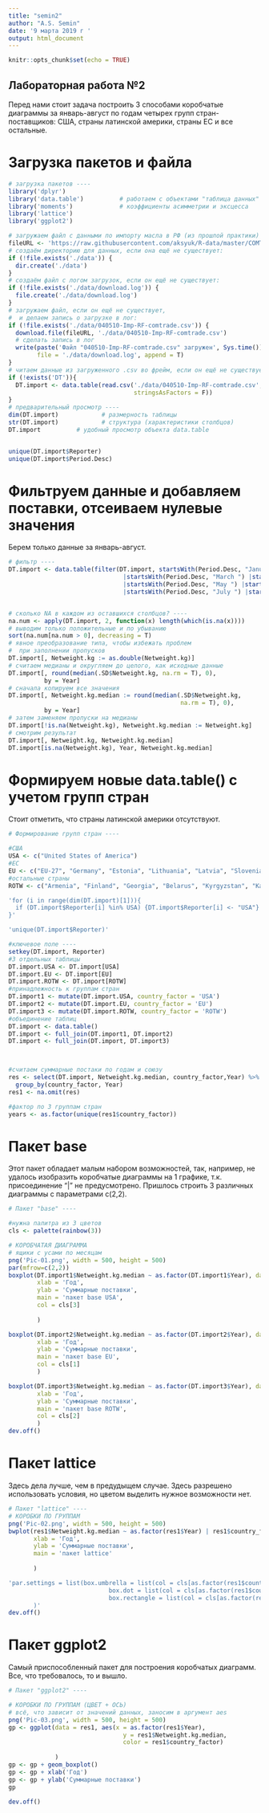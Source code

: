 ---
title: "semin2"
author: "A.S. Semin"
date: '9 марта 2019 г '
output: html_document
---

```{r setup, include=FALSE}
knitr::opts_chunk$set(echo = TRUE)
```

## Лабораторная работа №2

Перед нами стоит задача построить 3 способами коробчатые диаграммы за январь-август по годам четырех групп стран-поставщиков: США, страны латинской америки, страны ЕС и все остальные.

# Загрузка пакетов и файла

```{r}
# загрузка пакетов ----
library('dplyr')
library('data.table')          # работаем с объектами "таблица данных"
library('moments')             # коэффициенты асимметрии и эксцесса 
library('lattice')
library('ggplot2')

# загружаем файл с данными по импорту масла в РФ (из прошлой практики) ----
fileURL <- 'https://raw.githubusercontent.com/aksyuk/R-data/master/COMTRADE/040510-Imp-RF-comtrade.csv'
# создаём директорию для данных, если она ещё не существует:
if (!file.exists('./data')) {
  dir.create('./data')
}
# создаём файл с логом загрузок, если он ещё не существует:
if (!file.exists('./data/download.log')) {
  file.create('./data/download.log')
}
# загружаем файл, если он ещё не существует,
#  и делаем запись о загрузке в лог:
if (!file.exists('./data/040510-Imp-RF-comtrade.csv')) {
  download.file(fileURL, './data/040510-Imp-RF-comtrade.csv')
  # сделать запись в лог
  write(paste('Файл "040510-Imp-RF-comtrade.csv" загружен', Sys.time()), 
        file = './data/download.log', append = T)
}
# читаем данные из загруженного .csv во фрейм, если он ещё не существует
if (!exists('DT')){
  DT.import <- data.table(read.csv('./data/040510-Imp-RF-comtrade.csv', 
                                   stringsAsFactors = F))
}
# предварительный просмотр ----
dim(DT.import)            # размерность таблицы
str(DT.import)            # структура (характеристики столбцов)
DT.import          # удобный просмотр объекта data.table


unique(DT.import$Reporter)
unique(DT.import$Period.Desc)
```

# Фильтруем данные и добавляем поставки, отсеиваем нулевые значения

Берем только данные за январь-август.

```{r}
# фильтр ----
DT.import <- data.table(filter(DT.import, startsWith(Period.Desc, "January ") | startsWith(Period.Desc, "February ")
                                |startsWith(Period.Desc, "March ") |startsWith(Period.Desc, "April ")
                                |startsWith(Period.Desc, "May ") |startsWith(Period.Desc, "June ")
                                |startsWith(Period.Desc, "July ") |startsWith(Period.Desc, "August ")))


# сколько NA в каждом из оставшихся столбцов? ----
na.num <- apply(DT.import, 2, function(x) length(which(is.na(x))))
# выводим только положительные и по убыванию
sort(na.num[na.num > 0], decreasing = T)
# явное преобразование типа, чтобы избежать проблем 
#  при заполнении пропусков
DT.import[, Netweight.kg := as.double(Netweight.kg)]
# считаем медианы и округляем до целого, как исходные данные
DT.import[, round(median(.SD$Netweight.kg, na.rm = T), 0),
          by = Year]
# сначала копируем все значения
DT.import[, Netweight.kg.median := round(median(.SD$Netweight.kg,
                                                na.rm = T), 0),
          by = Year]
# затем заменяем пропуски на медианы
DT.import[!is.na(Netweight.kg), Netweight.kg.median := Netweight.kg]
# смотрим результат
DT.import[, Netweight.kg, Netweight.kg.median]
DT.import[is.na(Netweight.kg), Year, Netweight.kg.median]
```

# Формируем новые data.table() с учетом групп стран

Стоит отметить, что страны латинской америки отсутствуют.

```{r}
# Формирование групп стран ----

#США
USA <- c("United States of America")
#ЕС
EU <- c("EU-27", "Germany", "Estonia", "Lithuania", "Latvia", "Slovenia")
#остальные страны
ROTW <- c("Armenia", "Finland", "Georgia", "Belarus", "Kyrgyzstan", "Kazakhstan", "Ukraine", "Azerbaijan", "Russian Federation", "Mongolia", "New Zealand", "United Arab Emirates", "Egypt")

'for (i in range(dim(DT.import)[1])){
  if (DT.import$Reporter[i] %in% USA) {DT.import$Reporter[i] <- "USA"}
}'

'unique(DT.import$Reporter)'

#ключевое поле ----
setkey(DT.import, Reporter)
#3 отдельных таблицы
DT.import.USA <- DT.import[USA]
DT.import.EU <- DT.import[EU]
DT.import.ROTW <- DT.import[ROTW]
#принадлежность к группам стран
DT.import1 <- mutate(DT.import.USA, country_factor = 'USA')
DT.import2 <- mutate(DT.import.EU, country_factor = 'EU')
DT.import3 <- mutate(DT.import.ROTW, country_factor = 'ROTW')
#объединение таблиц
DT.import <- data.table()
DT.import <- full_join(DT.import1, DT.import2)
DT.import <- full_join(DT.import, DT.import3)



#считаем суммарные постаки по годам и союзу
res <- select(DT.import, Netweight.kg.median, country_factor,Year) %>%
  group_by(country_factor, Year)
res1 <- na.omit(res)

#фактор по 3 группам стран
years <- as.factor(unique(res1$country_factor))
```

# Пакет base

Этот пакет обладает малым набором возможностей, так, например, не удалось изобразить коробчатые диаграммы на 1 графике, т.к. присоединение "|" не предусмотрено. Пришлось строить 3 различных диаграммы с параметрами c(2,2).

```{r}
# Пакет "base" ----

#нужна палитра из 3 цветов
cls <- palette(rainbow(3))

# КОРОБЧАТАЯ ДИАГРАММА
# ящики с усами по месяцам
png('Pic-01.png', width = 500, height = 500)
par(mfrow=c(2,2))
boxplot(DT.import1$Netweight.kg.median ~ as.factor(DT.import1$Year), data=DT.import1,
        xlab = 'Год',
        ylab = 'Суммарные поставки',
        main = 'пакет base USA',
        col = cls[3]
        
        )

boxplot(DT.import2$Netweight.kg.median ~ as.factor(DT.import2$Year), data=DT.import2,
        xlab = 'Год',
        ylab = 'Суммарные поставки',
        main = 'пакет base EU',
        col = cls[1]
        )

boxplot(DT.import3$Netweight.kg.median ~ as.factor(DT.import3$Year), data=DT.import3,
        xlab = 'Год',
        ylab = 'Суммарные поставки',
        main = 'пакет base ROTW',
        col = cls[2]
        )
dev.off()
```

# Пакет lattice

Здесь дела лучше, чем в предудыщем случае. Здесь разрешено использовать условия, но цветом выделить нужное возможности нет.

```{r}
# Пакет "lattice" ----
# КОРОБКИ ПО ГРУППАМ
png('Pic-02.png', width = 500, height = 500)
bwplot(res1$Netweight.kg.median ~ as.factor(res1$Year) | res1$country_factor, data=res1,
       xlab = 'Год',
       ylab = 'Суммарные поставки',
       main = 'пакет lattice'
       
       )

'par.settings = list(box.umbrella = list(col = cls[as.factor(res1$country_factor)]), 
                            box.dot = list(col = cls[as.factor(res1$country_factor)]), 
                            box.rectangle = list(col = cls[as.factor(res1$country_factor)]) 
       )'
dev.off()
```

# Пакет ggplot2

Самый приспособленный пакет для построения коробчатых диаграмм. Все, что требовалось, то и вышло.

```{r}
# Пакет "ggplot2" ----

# КОРОБКИ ПО ГРУППАМ (ЦВЕТ + ОСЬ)
# всё, что зависит от значений данных, заносим в аргумент aes
png('Pic-03.png', width = 500, height = 500)
gp <- ggplot(data = res1, aes(x = as.factor(res1$Year),
                                y = res1$Netweight.kg.median,
                                color = res1$country_factor)
             
             )
gp <- gp + geom_boxplot()
gp <- gp + xlab('Год')
gp <- gp + ylab('Суммарные поставки')
gp

dev.off()
```